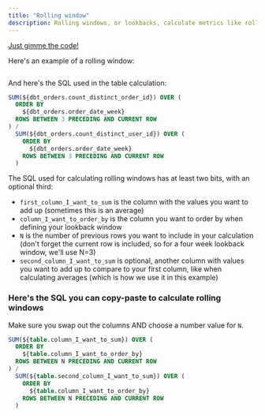 ```yaml
---
title: "Rolling window"
description: Rolling windows, or lookbacks, calculate metrics like rolling averages using the current row combined with N previous rows. This can be useful for smoothing out volatile time series data to better understand long term trends.
---
```


[Just gimme the code! <Icon icon="bug" iconType="solid"/>](#here's-the-sql-you-can-copy-paste-to-calculate-rolling-windows)

Here's an example of a rolling window:

<Frame>
  <img src="/images/guides/table-calculations/table-calculation-sql-templates/rolling-window-53f41043a0eb91ed5c240e5c72190323.jpg" alt=""/>
</Frame>


And here's the SQL used in the table calculation:

```sql
SUM(${dbt_orders.count_distinct_order_id}) OVER (
  ORDER BY
    ${dbt_orders.order_date_week}
  ROWS BETWEEN 3 PRECEDING AND CURRENT ROW
) /
  SUM(${dbt_orders.count_distinct_user_id}) OVER (
    ORDER BY
      ${dbt_orders.order_date_week}
    ROWS BETWEEN 3 PRECEDING AND CURRENT ROW
  )
```

The SQL used for calculating rolling windows has at least two bits, with an optional third:

* `first_column_I_want_to_sum` is the column with the values you want to add up (sometimes this is an average)
* `column_I_want_to_order_by` is the column you want to order by when defining your lookback window
* `N` is the number of previous rows you want to include in your calculation (don't forget the current row is included, so for a four week lookback window, we'll use N=3)
* `second_column_I_want_to_sum` is optional, another column with values you want to add up to compare to your first column, like when calculating averages (which is how we use it in this example)

### Here's the SQL you can copy-paste to calculate rolling windows

Make sure you swap out the columns AND choose a number value for `N`.

```sql
SUM(${table.column_I_want_to_sum}) OVER (
  ORDER BY
    ${table.column_I_want_to_order_by}
  ROWS BETWEEN N PRECEDING AND CURRENT ROW
) /
  SUM(${table.second_column_I_want_to_sum}) OVER (
    ORDER BY
      ${table.column_I_want_to_order_by}
    ROWS BETWEEN N PRECEDING AND CURRENT ROW
  )
```
